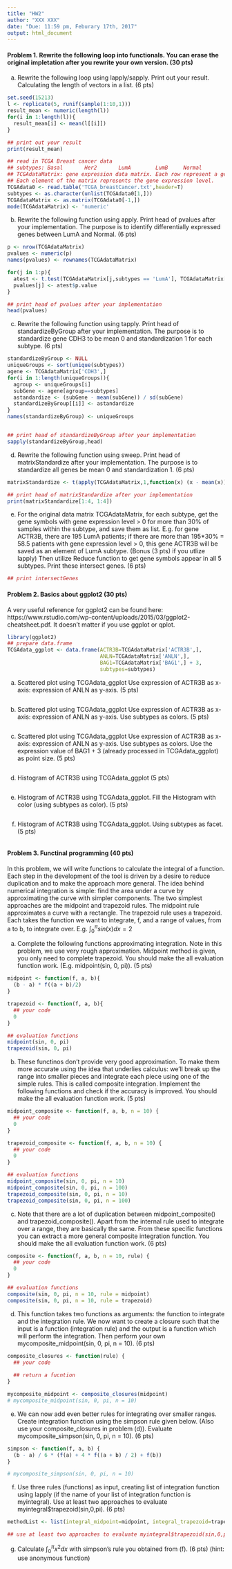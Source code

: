 ```yaml
---
title: "HW2"
author: "XXX XXX"
date: "Due: 11:59 pm, Feburary 17th, 2017"
output: html_document
---
```

#### Problem 1. Rewrite the following loop into functionals. You can erase the original impletation after you rewrite your own version. (30 pts)

(a) Rewrite the following loop using lapply/sapply.
Print out your result.
Calculating the length of vectors in a list. (6 pts)
```r
set.seed(15213)
l <- replicate(5, runif(sample(1:10,1)))
result_mean <- numeric(length(l))
for(i in 1:length(l)){
  result_mean[i] <- mean(l[[i]])
}

## print out your result
print(result_mean)
```

```r

## read in TCGA Breast cancer data
## subtypes: Basal       Her2       LumA        LumB     Normal
## TCGAdataMatrix: gene expression data matrix. Each row represent a gene symbol and each column represent a patient.
## Each element of the matrix represents the gene expression level.
TCGAdata0 <- read.table('TCGA_breastCancer.txt',header=T)
subtypes <- as.character(unlist(TCGAdata0[1,]))
TCGAdataMatrix <- as.matrix(TCGAdata0[-1,])
mode(TCGAdataMatrix) <- 'numeric'
```


(b) Rewrite the following function using apply.
Print head of pvalues after your implementation.
The purpose is to identify differentially expressed genes between LumA and Normal. (6 pts)


```r
p <- nrow(TCGAdataMatrix)
pvalues <- numeric(p)
names(pvalues) <- rownames(TCGAdataMatrix)

for(j in 1:p){
  atest <- t.test(TCGAdataMatrix[j,subtypes == 'LumA'], TCGAdataMatrix[j,subtypes == 'Normal'])
  pvalues[j] <- atest$p.value
}

## print head of pvalues after your implementation
head(pvalues)
```

(c) Rewrite the following function using tapply.
Print head of standardizeByGroup after your implementation.
The purpose is to standardize gene CDH3 to be mean 0 and standardization 1 for each subtype. (6 pts)
```r
standardizeByGroup <- NULL
uniqueGroups <- sort(unique(subtypes))
agene <- TCGAdataMatrix['CDH3',]
for(i in 1:length(uniqueGroups)){
  agroup <- uniqueGroups[i]
  subGene <- agene[agroup==subtypes]
  astandardize <- (subGene - mean(subGene)) / sd(subGene)
  standardizeByGroup[[i]] <- astandardize
}
names(standardizeByGroup) <- uniqueGroups


## print head of standardizeByGroup after your implementation
sapply(standardizeByGroup,head)

```



(d) Rewrite the following function using sweep.
Print head of matrixStandardize after your implementation.
The purpose is to standardize all genes be mean 0 and standardization 1. (6 pts)
```r
matrixStandardize <- t(apply(TCGAdataMatrix,1,function(x) (x - mean(x))/sd(x)))

## print head of matrixStandardize after your implementation
print(matrixStandardize[1:4, 1:4])

```

(e) For the original data matrix TCGAdataMatrix, 
for each subtype, get the gene symbols with gene expression level > 0 for more than 30% of samples within the subtype, and save them as list.
E.g. for gene ACTR3B, there are 195 LumA patients;
if there are more than 195*30% = 58.5 patients with gene expression level > 0,
this gene ACTR3B will be saved as an element of LumA subtype.
(Bonus (3 pts) if you utlize lapply)
Then utilize Reduce function to get gene symbols appear in all 5 subtypes.
Print these intersect genes. (6 pts)
```r
## print intersectGenes
```


#### Problem 2. Basics about ggplot2 (30 pts)
A very useful reference for ggplot2 can be found here:
https://www.rstudio.com/wp-content/uploads/2015/03/ggplot2-cheatsheet.pdf.
It doesn't matter if you use ggplot or qplot.
```r
library(ggplot2)
## prepare data.frame
TCGAdata_ggplot <- data.frame(ACTR3B=TCGAdataMatrix['ACTR3B',], 
                              ANLN=TCGAdataMatrix['ANLN',], 
                              BAG1=TCGAdataMatrix['BAG1',] + 3, 
                              subtypes=subtypes)

```

(a) Scattered plot using TCGAdata_ggplot 
Use expression of ACTR3B as x-axis: expression of ANLN as y-axis. (5 pts)

```r
```

(b) Scattered plot using  TCGAdata_ggplot 
Use expression of ACTR3B as x-axis: expression of ANLN as y-axis. 
Use subtypes as colors. (5 pts)

```r
```

(c) Scattered plot using TCGAdata_ggplot 
Use expression of ACTR3B as x-axis: expression of ANLN as y-axis. 
Use subtypes as colors.
Use the expression value of BAG1 + 3 (already processed in TCGAdata_ggplot) as point size.
(5 pts)

```r
```

(d) Histogram of ACTR3B using TCGAdata_ggplot (5 pts)
```r
```

(e) Histogram of ACTR3B using TCGAdata_ggplot. 
Fill the Histogram with color (using subtypes as color).
(5 pts)
```r
```

(f) Histogram of ACTR3B using TCGAdata_ggplot.
Using subtypes as facet.
(5 pts)

```r
```


#### Problem 3. Functinal programming (40 pts)
In this problem, we will write functions to calculate the integral of a function.
Each step in the development of the tool is driven by a desire to reduce duplication and to make the approach more general.
The idea behind numerical integration is simple: find the area under a
curve by approximating the curve with simpler components. The two
simplest approaches are the midpoint and trapezoid rules. The midpoint
rule approximates a curve with a rectangle.
The trapezoid rule
uses a trapezoid. Each takes the function we want to integrate, f, and a
range of values, from a to b, to integrate over. E.g. $\int_0^\pi sin(x) dx = 2$

(a) Complete the following functions approximating integration.
Note in this problem, we use very rough approximation.
Midpoint method is given, you only need to complete trapezoid. 
You should make the all evaluation function work. (E.g. midpoint(sin, 0, pi)).
(5 pts)


```r
midpoint <- function(f, a, b){
  (b - a) * f((a + b)/2)
}

trapezoid <- function(f, a, b){
  ## your code
  0
}

## evaluation functions
midpoint(sin, 0, pi)
trapezoid(sin, 0, pi)
```

(b) These functinos don't provide very good approximation.
To make them more accurate using the idea that underlies calculus: we’ll break
up the range into smaller pieces and integrate each piece using one of
the simple rules. This is called composite integration.
Implement the following functions and check if the accuracy is improved. 
You should make the all evaluation function work. 
(5 pts)

```r
midpoint_composite <- function(f, a, b, n = 10) {
  ## your code
  0
}

trapezoid_composite <- function(f, a, b, n = 10) {
  ## your code
  0
}

## evaluation functions
midpoint_composite(sin, 0, pi, n = 10)
midpoint_composite(sin, 0, pi, n = 100)
trapezoid_composite(sin, 0, pi, n = 10)
trapezoid_composite(sin, 0, pi, n = 100)
```

(c) Note that there are a lot of duplication between midpoint_composite() and trapezoid_composite().
Apart from the internal rule used to integrate
over a range, they are basically the same. From these specific
functions you can extract a more general composite integration function.
You should make the all evaluation function work. 
(6 pts)

```r
composite <- function(f, a, b, n = 10, rule) {
  ## your code
  0
}

## evaluation functions
composite(sin, 0, pi, n = 10, rule = midpoint)
composite(sin, 0, pi, n = 10, rule = trapezoid)
```


(d) This function takes two functions as arguments: the function to integrate
and the integration rule. 
We now want to create a closure such that the input is a function (integration rule)
and the output is a function which will perform the integration. 
Then perform your own mycomposite_midpoint(sin, 0, pi, n = 10). (6 pts)

```r
composite_closures <- function(rule) {
  ## your code
  
  ## return a fucntion
}

mycomposite_midpoint <- composite_closures(midpoint)
# mycomposite_midpoint(sin, 0, pi, n = 10)
```

(e) We can now add even better rules for integrating over smaller ranges.
Create integration function using the simpson rule given below. (Also use your composite_closures in problem (d)). 
Evaluate mycomposite_simpson(sin, 0, pi, n = 10).
(6 pts)

```r
simpson <- function(f, a, b) {
  (b - a) / 6 * (f(a) + 4 * f((a + b) / 2) + f(b))
}

# mycomposite_simpson(sin, 0, pi, n = 10)
```

(f) Use three rules (functions) as input, creating list of integration function using lapply (if the name of your list of integration function is myintegral). Use at least two approaches to evaluate myintegral$trapezoid(sin,0,pi). (6 pts)

```r
methodList <- list(integral_midpoint=midpoint, integral_trapezoid=trapezoid, integral_simpson=simpson)

## use at least two approaches to evaluate myintegral$trapezoid(sin,0,pi)
```

(g) Calculate $\int_0^\pi x^2 dx$ with simpson's rule you obtained from (f). (6 pts) (hint: use anonymous function)
```r
```

